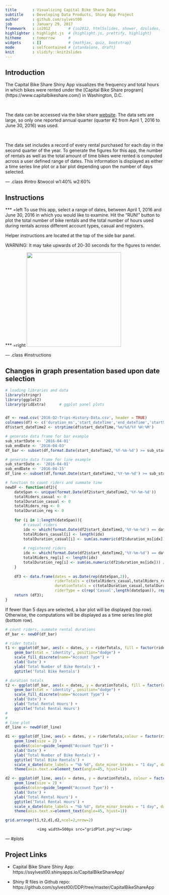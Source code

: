 ---
title       : Visualizing Capital Bike Share Data
subtitle    : Developing Data Products, Shiny App Project
author      : github.com/sylvest00
job         : January 29, 2017
framework   : io2012        # {io2012, html5slides, shower, dzslides, ...}
highlighter : highlight.js  # {highlight.js, prettify, highlight}
hitheme     : tomorrow      # 
widgets     : []            # {mathjax, quiz, bootstrap}
mode        : selfcontained # {standalone, draft}
knit        : slidify::knit2slides
---

<style>
.title-slide {
  background-color: #FFFFFF;
  h2{color: #FFFFFF;}
}
</style>


## Introduction
The Capital Bike Share Shiny App visualizes the frequency and total hours in which 
bikes were rented under the [Capital Bike Share program] (https://www.capitalbikeshare.com/) in Washington, D.C.

<br/>

The data can be accessed via the bike share [website](https://www.capitalbikeshare.com/system-data). The data sets are
large, so only one reported annual quarter (quarter #2 from April 1, 2016 to
June 30, 2016) was used.

<br/>

The data set includes a record of every rental purchased for each day in the second quarter of the year.
To generate the figures for this app, the number of rentals as well as the total amount of time bikes were rented is computed across 
a user defined range of dates. This information is displayed as either a time series line plot or a bar plot depending upon
the number of days selected.

--- .class #intro &twocol w1:40% w2:60%

## Instructions
*** =left
To use this app, select a range of dates, between April 1, 2016 and June 30, 2016
in which you would like to examine. Hit the "RUN!" button to plot the total
number of bike rentals and the total number of hours used during rentals across
different account types, casual and registers.

Helper instructions are located at the top of the side bar panel.

<span class = 'red'>WARNING: It may take upwards of 20-30 seconds for the figures to render.</span>

*** =right
<img width=300px src="run_button2.png"></img>

--- .class #instructions

## Changes in graph presentation based upon date selection
```{r, warning = FALSE, message = FALSE, eval = TRUE, echo=FALSE}
# loading libraries and data
library(stringr)
library(ggplot2)
library(gridExtra)      # ggplot panel plots


df <- read.csv('2016-Q2-Trips-History-Data.csv', header = TRUE)
colnames(df) <- c('duration_ms','start_dateTime','end_dateTime','startStationNum','startStation','endStationNum','endStation','bikeNum','acct_type')
df$start_dateTime2 <- strptime(df$start_dateTime,'%m/%d/%Y %H:%M')

# generate data frame for bar example
sub_startDate <- '2016-04-01'
sub_endDate <- '2016-04-03'
df_bar <- subset(df,format.Date(start_dateTime2,'%Y-%m-%d') >= sub_startDate & format.Date(start_dateTime2,'%Y-%m-%d') <= sub_endDate)

# generate data frame for line example
sub_startDate <- '2016-04-01'
sub_endDate <- '2016-04-15'
df_line <- subset(df,format.Date(start_dateTime2,'%Y-%m-%d') >= sub_startDate & format.Date(start_dateTime2,'%Y-%m-%d') <= sub_endDate)

# function to count riders and summate time
newDF <- function(df2){
    dateSpan <- unique(format.Date(df2$start_dateTime2,'%Y-%m-%d'))
    totalRiders_casual <- 0
    totalDuration_casual <- 0
    totalRiders_reg <- 0
    totalDuration_reg <- 0
    
    for (i in 1:length(dateSpan)){
        # casual riders
        idx <- which(format.Date(df2$start_dateTime2,'%Y-%m-%d') == dateSpan[i] & df2$acct_type == 'Casual')
        totalRiders_casual[i] <- length(idx)
        totalDuration_casual[i] <- sum(as.numeric(df2$duration_ms[idx])) / 1000 / 60 / 60 # hours
        
        # registered riders
        idx <- which(format.Date(df2$start_dateTime2,'%Y-%m-%d') == dateSpan[i] & df2$acct_type == 'Registered')
        totalRiders_reg[i] <- length(idx)
        totalDuration_reg[i] <- sum(as.numeric(df2$duration_ms[idx])) / 1000 / 60 / 60 # hours
    }
    
    df3 <- data.frame(dates = as.Date(rep(dateSpan,2)),
                      riderTotals = c(totalRiders_casual,totalRiders_reg),
                      durationTotals = c(totalDuration_casual,totalDuration_reg),
                      riderType = c(rep('Casual',length(dateSpan)), rep('Registered',length(dateSpan))))
    return (df3);
}
```

If fewer than 5 days are selected, a bar plot will be displayed (top row). Otherwise, the computations
will be displayed as a time series line plot (bottom row).

```{r, warning = FALSE, message = FALSE, echo = FALSE}
# count riders, summate rental durations
df_bar <- newDF(df_bar)

# rider totals
t1 <- ggplot(df_bar, aes(x = dates, y = riderTotals, fill = factor(riderType))) +
    geom_bar(stat = 'identity', position="dodge") +
    scale_fill_discrete(name="Account Type") +
    xlab('Date') +
    ylab('Total Number of Bike Rentals') +
    ggtitle('Total Bike Rentals')

# duration totals
t2 <- ggplot(df_bar, aes(x = dates, y = durationTotals, fill = factor(riderType))) +
    geom_bar(stat = 'identity', position="dodge") +
    scale_fill_discrete(name="Account Type") +
    xlab('Date') +
    ylab('Total Rental Hours') +
    ggtitle('Total Rental Hours')
#
#
# line plot
df_line <- newDF(df_line)

d1 <- ggplot(df_line, aes(x = dates, y = riderTotals,colour = factor(riderType))) +
    geom_line(size = 2) +
    guides(color=guide_legend("Account Type")) +
    xlab('Date') +
    ylab('Total Number of Bike Rentals') +
    ggtitle('Total Bike Rentals') +
    scale_x_date(date_labels = "%b %d", date_minor_breaks = "1 day", date_breaks = "2 day") +
    theme(axis.text.x=element_text(angle=45, hjust=1))

d2 <- ggplot(df_line, aes(x = dates, y = durationTotals, colour = factor(riderType))) +
    geom_line(size = 2) +
    guides(color=guide_legend("Account Type")) +
    xlab('Date') +
    ylab('Total Rental Hours') +
    ggtitle('Total Rental Hours') +
    scale_x_date(date_labels = "%b %d", date_minor_breaks = "1 day", date_breaks = "2 day") +
    theme(axis.text.x=element_text(angle=45, hjust=1))
```

```{r, warning = FALSE, message = FALSE, echo=FALSE, fig.height=5,fig.align='center',eval=FALSE}
grid.arrange(t1,t2,d1,d2,ncol=2,nrow=2)
```

<div style="text-align: center;">
    <img width=500px src="gridPlot.png"></img>
</div>


--- #plots

## Project Links

- Capital Bike Share Shiny App:<br/>
https://ssylvest00.shinyapps.io/CapitalBikeShareApp/

- Shiny R files in Github repo:<br/>
https://github.com/sylvest00/DDP/tree/master/CapitalBikeShareApp